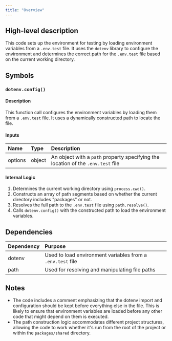 ```yaml
---
title: "Overview"
---
```


## High-level description
This code sets up the environment for testing by loading environment variables from a `.env.test` file. It uses the `dotenv` library to configure the environment and determines the correct path for the `.env.test` file based on the current working directory.

## Symbols

### `dotenv.config()`
#### Description
This function call configures the environment variables by loading them from a `.env.test` file. It uses a dynamically constructed path to locate the file.

#### Inputs
| Name | Type | Description |
|:-----|:-----|:------------|
| options | object | An object with a `path` property specifying the location of the `.env.test` file |

#### Internal Logic
1. Determines the current working directory using `process.cwd()`.
2. Constructs an array of path segments based on whether the current directory includes "packages" or not.
3. Resolves the full path to the `.env.test` file using `path.resolve()`.
4. Calls `dotenv.config()` with the constructed path to load the environment variables.

## Dependencies
| Dependency | Purpose |
|:-----------|:--------|
| dotenv | Used to load environment variables from a `.env.test` file |
| path | Used for resolving and manipulating file paths |

## Notes
- The code includes a comment emphasizing that the dotenv import and configuration should be kept before everything else in the file. This is likely to ensure that environment variables are loaded before any other code that might depend on them is executed.
- The path construction logic accommodates different project structures, allowing the code to work whether it's run from the root of the project or within the `packages/shared` directory.